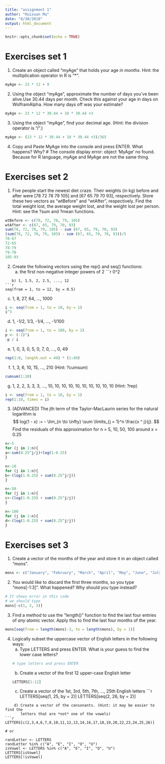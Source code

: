 ```yaml
---
title: "assignment 1"
author: "Ruixuan Ma"
date: "8/30/2018"
output: html_document
---
```


```r
knitr::opts_chunk$set(echo = TRUE)
```

# Exercises set 1
1. Create an object called "myAge" that holds your age *in months*. Hint: the multiplication operator in R is "*".
```r
myAge <- 23 * 12 + 9
```
2. Using the object "myAge", approximate the number of days you've been alive.Use 30.44 days per month. Check this against your age in days on WolframAlpha. How many days off was your estimate?
```r
myAge <- 23 * 12 * 30.44 + 10 * 30.44 +3
```
3. Using the object "myAge", find your decimal age. (Hint: the division operator is "/".)
```r
myAge <- (23 * 12 * 30.44 + 10 * 30.44 +3)/365
```
4. Copy and Paste MyAge into the console and press ENTER. What happens? Why?
# The console display error: object 'MyAge' no found. Because for R language, myAge and MyAge are not the same thing.



# Exercises set 2

1. Five people start the newest diet craze. Their weights (in kg) before and after were [78 72 78 79 105] and [67 65 79 70 93], respectively. Store these two vectors as "wtBefore" and   "wtAfter", respectively. Find the total weight lost, the average weight lost, and the weight lost per person. Hint: see the ?sum and ?mean functions.
```r
wtBefore <- c(78, 72, 78, 79, 105)
wtAfter <- c(67, 65, 79, 70, 93)
sum(78, 72, 78, 79, 105) - sum (67, 65, 79, 70, 93)
(sum(78, 72, 78, 79, 105) - sum (67, 65, 79, 70, 93))/5
78-67
72-65
78-79
79-70
105-93
```
2. Create the following vectors using the rep() and seq() functions:
   a) the first non-negative integer powers of 2
```r
0^2
   
```
   b) 1, 1.5, 2, 2.5, ..., 12
```r
seq(from = 1, to = 12, by = 0.5)
```
   c) 1, 8, 27, 64, ..., 1000
```r
i <- seq(from = 1, to = 10, by = 1)
i^3
```
   d) 1, -1/2, 1/3, -1/4, ..., -1/100
```r
i <- seq(from = 1, to = 100, by = 1)
p <- (-1)^i
-p / i
```
   e) 1, 0, 3, 0, 5, 0, 7, 0, ..., 0, 49
```r
rep(1:0, length.out = 49) * (1:49)
```
   f) 1, 3, 6, 10, 15, ..., 210 (Hint: ?cumsum)
```r
cumsum(1:20)
```
   g) 1, 2, 2, 3, 3, 3, ..., 10, 10, 10, 10, 10, 10, 10, 10, 10, 10 (Hint: ?rep)
```r
i <- seq(from = 1, to = 10, by = 1)
rep(1:10, times = i)
```
   
   
3. (ADVANCED) The jth term of the Taylor-MacLaurin series for the natural logarithm is $$ log(1 - x) := - \lim_{n \to \infty} \sum \limits_{j = 1}^n \frac{x ^ j}{j}.
$$ Find the residuals of this approximation for n = 5, 10, 50, 100 around x = 0.25
```r
n<-5
for (j in 1:n){
a<-sum(0.25^j/j)+log(1-0.25)
}

n<-10
for (j in 1:n){
b<-(log(1-0.25) + sum(0.25^j/j))
}

n<-50
for (j in 1:n){
c<-(log(1-0.25) + sum(0.25^j/j))
}

n<-100
for (j in 1:n){
d<-(log(1-0.25) + sum(0.25^j/j))
}
```
# Exercises set 3

 1. Create a vector of the months of the year and store it in an object called "mons".
```r
mons <- c("January", "February", "March", "April", "May", "June", "July", "August", "September", "Octomber", "November", "December")
```
 2. You would like to discard the first three months, so you type "mons[-1:3]".
    What happened? Why should you type instead?
```r
# It shows error in this code
# we should type 
mons[-c(1, 2, 3)]
```
 3. Find a method to use the "length()" function to find the last four entries
    of *any* atomic vector. Apply this to find the last four months of the
    year.
```r
mons[seq(from = length(mons)-3, to = length(mons), by = 1)]
```
 4. Logically subset the uppercase vector of English letters in the following
    ways:
    a) Type LETTERS and press ENTER. What is your guess to find the lower case
       letters?
```r
# type letters and press ENTER
```
    b) Create a vector of the first 12 upper-case English letter
```R
LETTERS[1:12]
```
    c) Create a vector of the 1st, 3rd, 5th, 7th, ..., 25th English letters
```r
LETTERS[seq(1, 25, by = 2)]
LETTERS[seq(2, 26, by = 2)]

```
    d) Create a vector of the consonants. (Hint: it may be easier to find the
       letters that are *not* one of the vowels)
```r
LETTERS[c(2,3,4,6,7,8,10,11,12,13,14,16,17,18,19,20,22,23,24,25,26)]

# or

randLetter <- LETTERS
randLetter %in% c("A", "E", "I", "O", "U")
isVowel <- LETTERS %in% c("A", "E", "I", "O", "U")
LETTERS[isVowel]
LETTERS[!isVowel]
```
